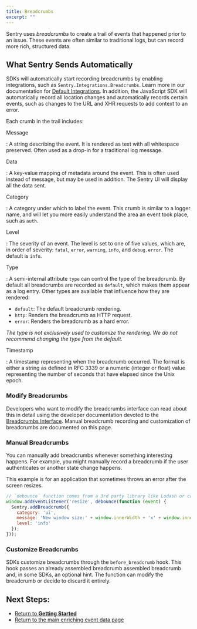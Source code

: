 ```yaml
---
title: Breadcrumbs
excerpt: ""
---
```

Sentry uses _breadcrumbs_ to create a trail of events that happened prior to an issue. These events are often similar to traditional logs, but can record more rich, structured data.

## What Sentry Sends Automatically

SDKs will automatically start recording breadcrumbs by enabling integrations, such as `Sentry.Integrations.Breadcrumbs`. Learn more in our documentation for [Default Integrations](sdks/javascript/integrations/default/). In addition, the JavaScript SDK will automatically record all location changes and automatically records certain events, such as changes to the URL and XHR requests to add context to an error.

Each crumb in the trail includes:

Message

: A string describing the event. It is rendered as text with all whitespace preserved. Often used as a drop-in for a traditional log message.

Data

: A key-value mapping of metadata around the event. This is often used instead of message, but may be used in addition. The Sentry UI will display all the data sent.

Category

: A category under which to label the event. This crumb is similar to a logger name, and will let you more easily understand the area an event took place, such as `auth`.

Level

: The severity of an event. The level is set to one of five values, which are, in order of severity: `fatal`, `error`, `warning`, `info`, and `debug.error`.  The default is `info`.

Type

: A semi-internal attribute `type` can control the type of the breadcrumb. By default all breadcrumbs are recorded as `default`, which makes them appear as a log entry. Other types are available that influence how they are rendered:

  * `default`: The default breadcrumb rendering.
  * `http`: Renders the breadcrumb as HTTP request.
  * `error`: Renders the breadcrumb as a hard error.

  _The type is not exclusively used to customize the rendering. We do not recommend changing the type from the default._

Timestamp

: A timestamp representing when the breadcrumb occurred. The format is either a string as defined in RFC 3339 or a numeric (integer or float) value representing the number of seconds that have elapsed since the Unix epoch.

### Modify Breadcrumbs

Developers who want to modify the breadcrumbs interface can read about this in detail using the developer documentation devoted to the [Breadcrumbs Interface](https://develop.sentry.dev/sdk/event-payloads/breadcrumbs/). Manual breadcrumb recording and customization of breadcrumbs are documented on this page.

### Manual Breadcrumbs

You can manually add breadcrumbs whenever something interesting happens. For example, you might manually record a breadcrumb if the user authenticates or another state change happens.

This example is for an application that sometimes throws an error after the screen resizes.

```JavaScript
// `debounce` function comes from a 3rd party library like Lodash or can be implemented manually
window.addEventListener('resize', debounce(function (event) {
  Sentry.addBreadcrumb({
    category: 'ui',
    message: 'New window size:' + window.innerWidth + 'x' + window.innerHeight,
    level: 'info'
  });
}));
```

### Customize Breadcrumbs

SDKs customize breadcrumbs through the `before_breadcrumb` hook. This hook passes an already assembled breadcrumb assembled breadcrumb and, in some SDKs, an optional hint. The function can modify the breadcrumb or decide to discard it entirely.

## Next Steps:

 - [Return to **Getting Started**](/sdks/javascript/)
 - [Return to the main enriching event data page](index)
